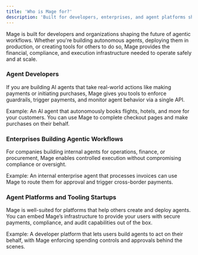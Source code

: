 ```yaml
---
title: 'Who is Mage for?'
description: 'Built for developers, enterprises, and agent platforms shaping agentic workflows.'
---
```


Mage is built for developers and organizations shaping the future of agentic workflows. Whether you're building autonomous agents, deploying them in production, or creating tools for others to do so, Mage provides the financial, compliance, and execution infrastructure needed to operate safely and at scale.

### **Agent Developers**

If you are building AI agents that take real-world actions like making payments or initiating purchases, Mage gives you tools to enforce guardrails, trigger payments, and monitor agent behavior via a single API.

Example: An AI agent that autonomously books flights, hotels, and more for your customers. You can use Mage to complete checkout pages and make purchases on their behalf.

### **Enterprises Building Agentic Workflows**

For companies building internal agents for operations, finance, or procurement, Mage enables controlled execution without compromising compliance or oversight.

Example: An internal enterprise agent that processes invoices can use Mage to route them for approval and trigger cross-border payments.

### **Agent Platforms and Tooling Startups**

Mage is well-suited for platforms that help others create and deploy agents. You can embed Mage’s infrastructure to provide your users with secure payments, compliance, and audit capabilities out of the box.

Example: A developer platform that lets users build agents to act on their behalf, with Mage enforcing spending controls and approvals behind the scenes.
